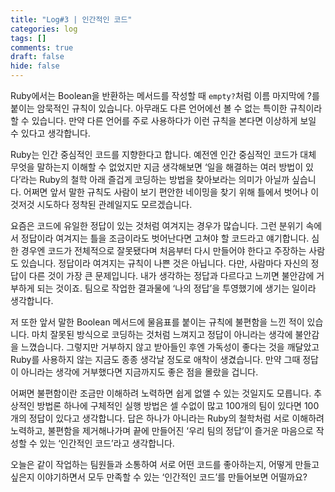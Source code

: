 ```yaml
---
title: "Log#3 | 인간적인 코드"
categories: log
tags: []
comments: true
draft: false
hide: false
---
```


Ruby에서는 Boolean을 반환하는 메서드를 작성할 때 `empty?`처럼 이름 마지막에 ?를 붙이는 암묵적인 규칙이 있습니다. 아무래도 다른 언어에선 볼 수 없는 특이한 규칙이라 할 수 있습니다. 만약 다른 언어를 주로 사용하다가 이런 규칙을 본다면 이상하게 보일 수 있다고 생각합니다. 

Ruby는 인간 중심적인 코드를 지향한다고 합니다. 예전엔 인간 중심적인 코드가 대체 무엇을 말하는지 이해할 수 없었지만 지금 생각해보면 ‘일을 해결하는 여러 방법이 있다’라는 Ruby의 철학 아래 즐겁게 코딩하는 방법을 찾아보라는 의미가 아닐까 싶습니다. 어쩌면 앞서 말한 규칙도 사람이 보기 편안한 네이밍을 찾기 위해 틀에서 벗어나 이것저것 시도하다 정착된 관례일지도 모르겠습니다.

요즘은 코드에 유일한 정답이 있는 것처럼 여겨지는 경우가 많습니다. 그런 분위기 속에서 정답이라 여겨지는 틀을 조금이라도 벗어난다면 고쳐야 할 코드라고 얘기합니다. 심한 경우엔 코드가 전체적으로 잘못됐다며 처음부터 다시 만들어야 한다고 주장하는 사람도 있습니다. 정답이라 여겨지는 규칙이 나쁜 것은 아닙니다. 다만, 사람마다 자신의 정답이 다른 것이 가장 큰 문제입니다. 내가 생각하는 정답과 다르다고 느끼면 불안감에 거부하게 되는 것이죠. 팀으로 작업한 결과물에 ‘나의 정답’을 투영했기에 생기는 일이라 생각합니다.

저 또한 앞서 말한 Boolean 메서드에 물음표를 붙이는 규칙에 불편함을 느낀 적이 있습니다. 마치 잘못된 방식으로 코딩하는 것처럼 느껴지고 정답이 아니라는 생각에 불안감을 느꼈습니다. 그렇지만 거부하지 않고 받아들인 후엔 가독성이 좋다는 것을 깨달았고 Ruby를 사용하지 않는 지금도 종종 생각날 정도로 애착이 생겼습니다. 만약 그때 정답이 아니라는 생각에 거부했다면 지금까지도 좋은 점을 몰랐을 겁니다.

어쩌면 불편함이란 조금만 이해하려 노력하면 쉽게 없앨 수 있는 것일지도 모릅니다. 추상적인 방법론 하나에 구체적인 실행 방법은 셀 수없이 많고 100개의 팀이 있다면 100개의 정답이 있다고 생각합니다. 답은 하나가 아니라는 Ruby의 철학처럼 서로 이해하려 노력하고, 불편함을 제거해나가며 끝에 만들어진 ‘우리 팀의 정답’이 즐거운 마음으로 작성할 수 있는 ‘인간적인 코드’라고 생각합니다.

오늘은 같이 작업하는 팀원들과 소통하여 서로 어떤 코드를 좋아하는지, 어떻게 만들고 싶은지 이야기하면서 모두 만족할 수 있는 ‘인간적인 코드’를 만들어보면 어떨까요?
